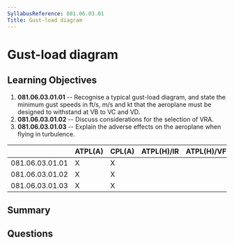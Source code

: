 ```yaml
---
SyllabusReference: 081.06.03.01
Title: Gust-load diagram
---
```


# Gust-load diagram

## Learning Objectives

1. **081.06.03.01.01** -- Recognise a typical gust-load diagram, and state the
   minimum gust speeds in ft/s, m/s and kt that the aeroplane must be designed
   to withstand at VB to VC and VD.
2. **081.06.03.01.02** -- Discuss considerations for the selection of VRA.
3. **081.06.03.01.03** -- Explain the adverse effects on the aeroplane when flying
   in turbulence.

|                 | ATPL(A) | CPL(A) | ATPL(H)/IR | ATPL(H)/VFR | CPL(H) | IR  | CBIR(A) |
| --------------- | ------- | ------ | ---------- | ----------- | ------ | --- | ------- |
| 081.06.03.01.01 | X       | X      |            |             |        |     |         |
| 081.06.03.01.02 | X       | X      |            |             |        |     |         |
| 081.06.03.01.03 | X       | X      |            |             |        |     |         |

## Summary

## Questions
